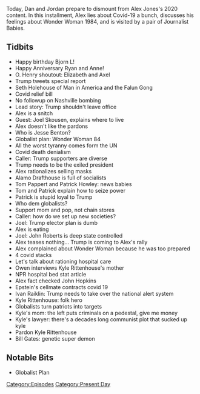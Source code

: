 {{DEFAULTSORT:
    #_EPISODE_0515:December 28-29, 2020
}}{{Episode
    | title             = December 28-29, 2020
    | caption           = [https://knowledgefight.libsyn.com/515-december-28-29-2020 Listen to this episode on Libsyn]
    | episodeNumber     = 515
    | length            = 01:57:08
    | airDate           = January 1, 2021
    | coverageStartDate = December 28, 2020
    | coverageEndDate   = December 29, 2020
    | episodeType       = [[:Category:Present Day|Present Day]]
    | appearance        = [[Bjorn L]], [[Ryan]], [[Anne]], [[Elizabeth]], [[Axel]], [[Seth Holehouse]], [[Joel Skousen]], [[Jesse Benton]], [[Tom Pappert]], [[Patrick Howley]], [[John Roberts]], [[Owen Shroyer]], [[Kyle Rittenhouse's mom]], [[Ivan Raiklin]], [[Bill Gates]]
    | previousEpisode   = [[514: An X-Mas Report Rebuttal]]
    | nextEpisode       = [[516: December 31, 2020- January 1, 2021]]
}}

{{Stub}}

Today, Dan and Jordan prepare to dismount from Alex Jones's 2020 content. In this installment, Alex lies about Covid-19 a bunch, discusses his feelings about Wonder Woman 1984, and is visited by a pair of Journalist Babies.

==Tidbits==

*Happy birthday Bjorn L!
*Happy Anniversary Ryan and Anne!
*O. Henry shoutout: Elizabeth and Axel
*Trump tweets special report
*Seth Holehouse of Man in America and the Falun Gong
*Covid relief bill
*No followup on Nashville bombing
*Lead story: Trump shouldn't leave office
*Alex is a snitch
*Guest: Joel Skousen, explains where to live
*Alex doesn't like the pardons
*Who is Jesse Benton?
*Globalist plan: Wonder Woman 84
*All the worst tyranny comes form the UN
*Covid death denialism
*Caller: Trump supporters are diverse
*Trump needs to be the exiled president
*Alex rationalizes selling masks
*Alamo Drafthouse is full of socialists
*Tom Pappert and Patrick Howley: news babies
*Tom and Patrick explain how to seize power
*Patrick is stupid loyal to Trump
*Who dem globalists?
*Support mom and pop, not chain stores
*Caller: how do we set up new societies?
*Joel: Trump elector plan is dumb
*Alex is eating
*Joel: John Roberts is deep state controlled
*Alex teases nothing... Trump is coming to Alex's rally
*Alex complained about Wonder Woman because he was too prepared
*4 covid stacks
*Let's talk about rationing hospital care
*Owen interviews Kyle Rittenhouse's mother
*NPR hospital bed stat article
*Alex fact checked John Hopkins
*Epstein's cellmate contracts covid 19
*Ivan Raiklin: Trump needs to take over the national alert system
*Kyle Rittenhouse: folk hero
*Globalists turn patriots into targets
*Kyle's mom: the left puts criminals on a pedestal, give me money
*Kyle's lawyer: there's a decades long communist plot that sucked up kyle
*Pardon Kyle Rittenhouse
*Bill Gates: genetic super demon

==Notable Bits==

*Globalist Plan

[[Category:Episodes]]
[[Category:Present Day]]

